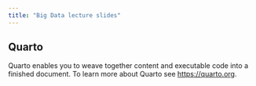 ```yaml
---
title: "Big Data lecture slides"
---
```


## Quarto

Quarto enables you to weave together content and executable code into a finished document. To learn more about Quarto see <https://quarto.org>.
